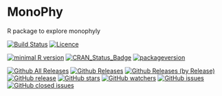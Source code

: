 # MonoPhy
R package to explore monophyly

[![Build Status](https://travis-ci.org/oschwery/MonoPhy.svg?branch=master)](https://travis-ci.org/oschwery/MonoPhy)
[![Licence](https://img.shields.io/badge/licence-GPL--3-blue.svg)](https://www.gnu.org/licenses/gpl-3.0.en.html)

[![minimal R version](https://img.shields.io/badge/R%3E%3D-3.2.4-6666ff.svg)](https://cran.r-project.org/)
[![CRAN_Status_Badge](http://www.r-pkg.org/badges/version/badgecreatr)](https://cran.r-project.org/package=MonoPhy)
[![packageversion](https://img.shields.io/badge/Package%20version-0.1.0-orange.svg?style=flat-square)](commits/master)


[![Github All Releases](https://img.shields.io/github/downloads/oschwery/MonoPhy/total.svg?maxAge=2592000)]()
[![Github Releases](https://img.shields.io/github/downloads/atom/atom/latest/total.svg?maxAge=2592000)]()
[![Github Releases (by Release)](https://img.shields.io/github/downloads/atom/atom/v0.190.0/total.svg?maxAge=2592000)]()
[![GitHub release](https://img.shields.io/github/release/qubyte/rubidium.svg?maxAge=2592000)]()
[![GitHub stars](https://img.shields.io/github/stars/badges/shields.svg?style=social&label=Star&maxAge=2592000)]()
[![GitHub watchers](https://img.shields.io/github/watchers/badges/shields.svg?style=social&label=Watch&maxAge=2592000)]()
[![GitHub issues](https://img.shields.io/github/issues/badges/shields.svg?maxAge=2592000)]()
[![GitHub closed issues](https://img.shields.io/github/issues-closed/badges/shields.svg?maxAge=2592000)]()
